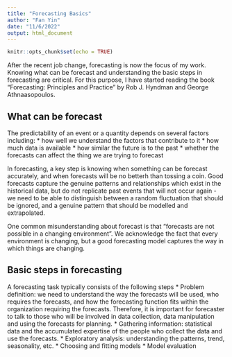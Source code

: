 ```yaml
---
title: "Forecasting Basics"
author: "Fan Yin"
date: "11/6/2022"
output: html_document
---
```


```r
knitr::opts_chunk$set(echo = TRUE)
```
<script src="https://cdnjs.cloudflare.com/ajax/libs/mathjax/2.7.5/MathJax.js?config=TeX-AMS_CHTML.js"></script>

After the recent job change, forecasting is now the focus of my work. Knowing what can be forecast and understanding the basic steps in forecasting are critical. For this purpose, I have started reading the book "Forecasting: Principles and Practice" by Rob J. Hyndman and George Athnaasopoulos. 

## What can be forecast
The predictability of an event or a quantity depends on several factors including:
* how well we understand the factors that contribute to it 
* how much data is available
* how similar the future is to the past
* whether the forecasts can affect the thing we are trying to forecast

In forecasting, a key step is knowing when something can be forecast accurately, and when forecasts will be no betterh than tossing a coin. Good forecasts capture the genuine patterns and relationships which exist in the historical data, but do not replicate past events that will not occur again - we need to be able to distinguish between a random fluctuation that should be ignored, and a genuine pattern that should be modelled and extrapolated. 

One common misunderstanding about forecast is that "forecasts are not possible in a changing environment". We acknowledge the fact that every environment is changing, but a good forecasting model captures the way in which things are changing. 

## Basic steps in forecasting
A forecasting task typically consists of the following steps 
* Problem definition: we need to understand the way the forecasts will be used, who requires the forecasts, and how the forecasting function fits within the organization requiring the forecasts. Therefore, it is important for forecaster to talk to those who will be involved in data collection, data manipulation and using the forecasts for planning.
* Gathering information: statistical data and the accumulated expertise of the people who collect the data and use the forecasts.
* Exploratory analysis: understanding the patterns, trend, seasonality, etc. 
* Choosing and fitting models
* Model evaluation